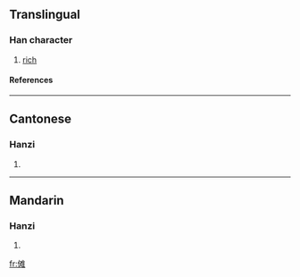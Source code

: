 {{see|儺}}

==Translingual==
===Han character===
{{Han char|rad=人|as=10|sn=12|four=|canj=人水人土 (OEOG)}}
# [[rich]]
====References====
{{Han ref|kx=0114.051|hdz=10206.140|uh=50A9|ud=20649}}
----
==Cantonese==
===Hanzi===
{{yue-hanzi|jyut=|y=no4}}
# {{defn|Cantonese}}
----
==Mandarin==
===Hanzi===
{{cmn-hanzi|tra=儺|pin=[[nuó]] (nuo2), [[yóng]] (yong2)|wg=no<sup>2</sup>, yung<sup>2</sup>}}
# {{defn|Mandarin}}




[[fr:傩]]